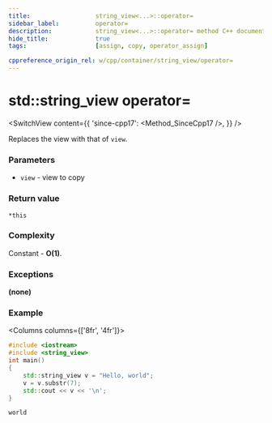 ```yaml
---
title:					string_view<...>::operator=
sidebar_label:			operator=
description:			string_view<...>::operator= method C++ documentation
hide_title:				true
tags:					[assign, copy, operator_assign]

cppreference_origin_rel: w/cpp/container/string_view/operator=
---
```



<!----------------- Codes ---------------------->

<!-- operator_assign() -->

# std::string_view operator=

<SwitchView content={{
    'since-cpp17': <Method_SinceCpp17 />,
}} />

Replaces the view with that of `view`.

### Parameters

 - `view` - view to copy

### Return value

`*this`

### Complexity

Constant - **O(1)**.

### Exceptions

**(none)**

### Example

<Columns columns={['8fr', '4fr']}>
<div>

```cpp title='Main.cpp' showLineNumbers
#include <iostream>
#include <string_view>
int main()
{
    std::string_view v = "Hello, world";
    v = v.substr(7);
    std::cout << v << '\n';
}
```

</div>
<div>

```plaintext title="Output"
world
```

</div>
</Columns>
